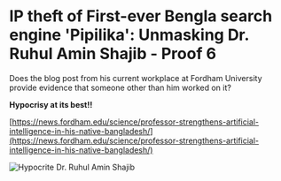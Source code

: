# IP theft of First-ever Bengla search engine 'Pipilika': Unmasking Dr. Ruhul Amin Shajib - Proof 6

Does the blog post from his current workplace at Fordham University provide evidence that someone other than him worked on it?

**Hypocrisy at its best!!**


[https://news.fordham.edu/science/professor-strengthens-artificial-intelligence-in-his-native-bangladesh/](https://news.fordham.edu/science/professor-strengthens-artificial-intelligence-in-his-native-bangladesh/)

![Hypocrite Dr. Ruhul Amin Shajib](/static/images/ev6.1.jpg)